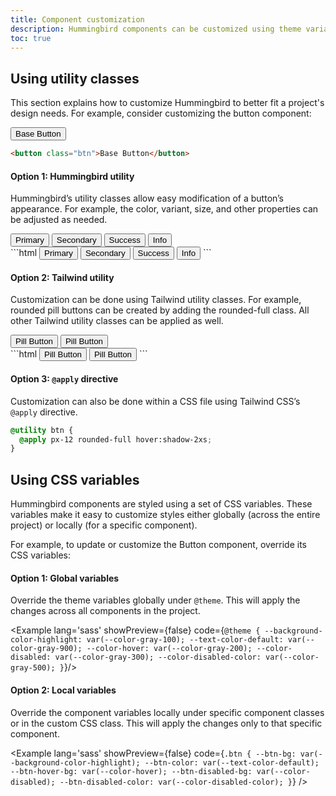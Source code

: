 ```yaml
---
title: Component customization
description: Hummingbird components can be customized using theme variables, utility classes, or custom CSS to match specific design needs.
toc: true
---
```


## Using utility classes

This section explains how to customize Hummingbird to better fit a project's design needs. For example, consider customizing the button component:

<button class="btn mb-4">Base Button</button>

```html
<button class="btn">Base Button</button>
```

#### Option 1: Hummingbird utility

Hummingbird’s utility classes allow easy modification of a button’s appearance. For example, the color, variant, size, and other properties can be adjusted as needed.

<div class='flex flex-wrap gap-2 mb-4'>
  <button class="btn btn-primary">Primary</button>
  <button class="btn btn-subtle-secondary">Secondary</button>
  <button class="btn btn-outline-success">Success</button>
  <button class="btn btn-text-info">Info</button>
</div>
```html
<button class="btn btn-primary">Primary</button>
<button class="btn btn-subtle-secondary">Secondary</button>
<button class="btn btn-outline-success">Success</button>
<button class="btn btn-text-info">Info</button>
```

#### Option 2: Tailwind utility

Customization can be done using Tailwind utility classes. For example, rounded pill buttons can be created by adding the rounded-full class. All other Tailwind utility classes can be applied as well.

<div class='flex flex-wrap gap-2 mb-4'>
  <button class="btn btn-primary rounded-full">Pill Button</button>
  <button class="btn btn-subtle-secondary px-12 rounded-full hover:shadow-2xs">Pill Button</button>
</div>
```html
<button class="btn btn-primary rounded-full">Pill Button</button>
<button class="btn btn-subtle-secondary px-12 rounded-full hover:shadow-2xs">Pill Button</button>
```

<h4 class='font-medium'>Option 3: <code class='text-base'>@apply</code> directive</h4>

Customization can also be done within a CSS file using Tailwind CSS’s `@apply` directive.

```css
@utility btn {
  @apply px-12 rounded-full hover:shadow-2xs;
}
```

## Using CSS variables

Hummingbird components are styled using a set of CSS variables. These variables make it easy to customize styles either globally (across the entire project) or locally (for a specific component).

For example, to update or customize the Button component, override its CSS variables:

#### Option 1: Global variables

Override the theme variables globally under `@theme`. This will apply the changes across all components in the project.

<Example lang='sass' showPreview={false}
  code={`@theme {
    --background-color-highlight: var(--color-gray-100);
    --text-color-default: var(--color-gray-900);
    --color-hover: var(--color-gray-200);
    --color-disabled: var(--color-gray-300);
    --color-disabled-color: var(--color-gray-500);
  }`}/>

#### Option 2: Local variables

Override the component variables locally under specific component classes or in the custom CSS class. This will apply the changes only to that specific component.

<Example lang='sass' showPreview={false}
  code={`.btn {
    --btn-bg: var(--background-color-highlight);
    --btn-color: var(--text-color-default);
    --btn-hover-bg: var(--color-hover);
    --btn-disabled-bg: var(--color-disabled);
    --btn-disabled-color: var(--color-disabled-color);
  }`}
/>
